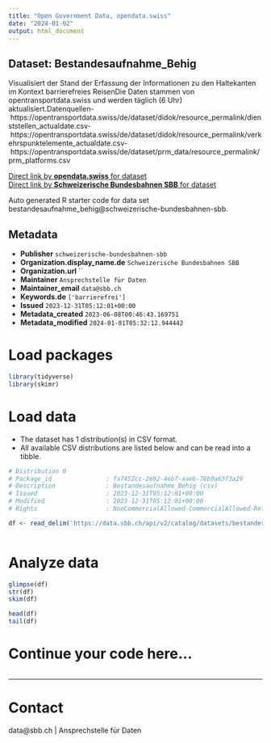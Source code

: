 ```yaml
---
title: "Open Government Data, opendata.swiss"
date: "2024-01-02"
output: html_document
---
```


## Dataset: Bestandesaufnahme_Behig

Visualisiert der Stand der Erfassung der Informationen zu den Haltekanten im Kontext barrierefreies ReisenDie Daten stammen von opentransportdata.swiss und werden täglich (6 Uhr) aktualisiert.Datenquellen- https://opentransportdata.swiss/de/dataset/didok/resource_permalink/dienststellen_actualdate.csv- https://opentransportdata.swiss/de/dataset/didok/resource_permalink/verkehrspunktelemente_actualdate.csv- https://opentransportdata.swiss/de/dataset/prm_data/resource_permalink/prm_platforms.csv

[Direct link by **opendata.swiss** for dataset](https://opendata.swiss/de/dataset/bestandesaufnahme_behig)<br>
[Direct link by **Schweizerische Bundesbahnen SBB** for dataset](https://data.sbb.ch/explore/dataset/bestandesaufnahme_behig/)

Auto generated R starter code for data set bestandesaufnahme_behig@schweizerische-bundesbahnen-sbb.

## Metadata

- **Publisher** `schweizerische-bundesbahnen-sbb`
- **Organization.display_name.de** `Schweizerische Bundesbahnen SBB`
- **Organization.url** ``
- **Maintainer** `Ansprechstelle für Daten`
- **Maintainer_email** `data@sbb.ch`
- **Keywords.de** `['barrierefrei']`
- **Issued** `2023-12-31T05:12:01+00:00`
- **Metadata_created** `2023-06-08T00:46:43.169751`
- **Metadata_modified** `2024-01-01T05:32:12.944442`


# Load packages

```r

library(tidyverse)
library(skimr)

```

# Load data

-   The dataset has 1 distribution(s) in CSV format.
-   All available CSV distributions are listed below and can be read into a tibble.

```r

# Distribution 0
# Package_id               : fa7452cc-2e92-4eb7-aaeb-76b0a63f3a29
# Description              : Bestandesaufnahme_Behig (csv)
# Issued                   : 2023-12-31T05:12:01+00:00
# Modified                 : 2023-12-31T05:12:01+00:00
# Rights                   : NonCommercialAllowed-CommercialAllowed-ReferenceRequired

df <- read_delim('https://data.sbb.ch/api/v2/catalog/datasets/bestandesaufnahme_behig/exports/csv')



```

# Analyze data

```r

glimpse(df)
str(df)
skim(df)

head(df)
tail(df)

```

# Continue your code here...

```r

```

------------------------------------------------------------------------

# Contact

data@sbb.ch | Ansprechstelle für Daten
